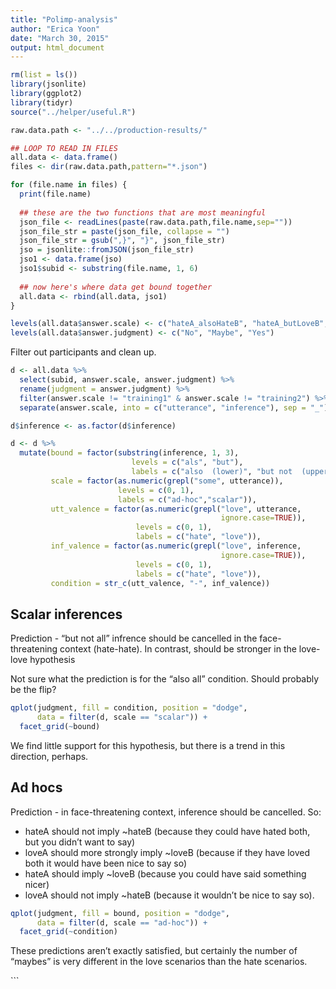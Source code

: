 ```yaml
---
title: "Polimp-analysis"
author: "Erica Yoon"
date: "March 30, 2015"
output: html_document
---
```


```r
rm(list = ls())
library(jsonlite)
library(ggplot2)
library(tidyr)
source("../helper/useful.R")

raw.data.path <- "../../production-results/"

## LOOP TO READ IN FILES
all.data <- data.frame()
files <- dir(raw.data.path,pattern="*.json")

for (file.name in files) {
  print(file.name)
  
  ## these are the two functions that are most meaningful
  json_file <- readLines(paste(raw.data.path,file.name,sep=""))
  json_file_str = paste(json_file, collapse = "")
  json_file_str = gsub(",}", "}", json_file_str)
  jso = jsonlite::fromJSON(json_file_str)
  jso1 <- data.frame(jso)
  jso1$subid <- substring(file.name, 1, 6)
  
  ## now here's where data get bound together
  all.data <- rbind(all.data, jso1)
}

levels(all.data$answer.scale) <- c("hateA_alsoHateB", "hateA_butLoveB", "loveA_butHateB", "loveA_alsoLoveB", "someHate_alsoAllHate", "someHate_butNotAllHate", "someLove_butNotAllLove", "someLove_alsoAllLove", "training1", "training2")
levels(all.data$answer.judgment) <- c("No", "Maybe", "Yes")
```

Filter out participants and clean up. 

```r
d <- all.data %>%
  select(subid, answer.scale, answer.judgment) %>%
  rename(judgment = answer.judgment) %>%
  filter(answer.scale != "training1" & answer.scale != "training2") %>%
  separate(answer.scale, into = c("utterance", "inference"), sep = "_") 

d$inference <- as.factor(d$inference)

d <- d %>%
  mutate(bound = factor(substring(inference, 1, 3),
                           levels = c("als", "but"),
                           labels = c("also  (lower)", "but not  (upper)")),
         scale = factor(as.numeric(grepl("some", utterance)), 
                        levels = c(0, 1), 
                        labels = c("ad-hoc","scalar")),
         utt_valence = factor(as.numeric(grepl("love", utterance, 
                                               ignore.case=TRUE)), 
                            levels = c(0, 1), 
                            labels = c("hate", "love")),
         inf_valence = factor(as.numeric(grepl("love", inference, 
                                               ignore.case=TRUE)), 
                            levels = c(0, 1), 
                            labels = c("hate", "love")),
         condition = str_c(utt_valence, "-", inf_valence))
```

Scalar inferences
-----------------

Prediction - "but not all" infrence should be cancelled in the face-threatening context (hate-hate). In contrast, should be stronger in the love-love hypothesis

Not sure what the prediction is for the "also all" condition. Should probably be the flip? 

```r
qplot(judgment, fill = condition, position = "dodge", 
      data = filter(d, scale == "scalar")) + 
  facet_grid(~bound)
```

We find little support for this hypothesis, but there is a trend in this direction, perhaps. 

Ad hocs
-------

Prediction - in face-threatening context, inference should be cancelled. So:

* hateA should not imply ~hateB (because they could have hated both, but you didn't want to say)
* loveA should more strongly imply ~loveB (because if they have loved both it would have been nice to say so)
* hateA should imply ~loveB (because you could have said something nicer)
* loveA should not imply ~hateB (because it wouldn't be nice to say so). 

```r
qplot(judgment, fill = bound, position = "dodge", 
      data = filter(d, scale == "ad-hoc")) + 
  facet_grid(~condition)
```

These predictions aren't exactly satisfied, but certainly the number of "maybes" is very different in the love scenarios than the hate scenarios. 




```